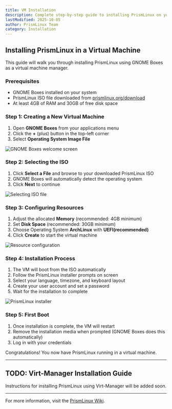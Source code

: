 ```yaml
---
title: VM Installation
description: Complete step-by-step guide to installing PrismLinux on your system
lastModified: 2025-10-05
author: PrismLinux Team
category: Installation
---
```


## Installing PrismLinux in a Virtual Machine

This guide will walk you through installing PrismLinux using GNOME Boxes as a virtual machine manager.

### Prerequisites

- GNOME Boxes installed on your system
- PrismLinux ISO file downloaded from [prismlinux.org/download](/download/)
- At least 4GB of RAM and 30GB of free disk space

### Step 1: Creating a New Virtual Machine

1. Open **GNOME Boxes** from your applications menu
2. Click the **+** (plus) button in the top-left corner
3. Select **Operating System Image File**

![GNOME Boxes welcome screen](/api/content-image/wiki/vm-installation/welcome-screen.png)

### Step 2: Selecting the ISO

1. Click **Select a File** and browse to your downloaded PrismLinux ISO
2. GNOME Boxes will automatically detect the operating system
3. Click **Next** to continue

![Selecting ISO file](/api/content-image/wiki/vm-installation/select-disk.png)

### Step 3: Configuring Resources

1. Adjust the allocated **Memory** (recommended: 4GB minimum)
2. Set **Disk Space** (recommended: 30GB minimum)
3. Choose Operating System **ArchLinux** with **UEFI(recommended)**
4. Click **Create** to start the virtual machine

![Resource configuration](/api/content-image/wiki/vm-installation/resources.png)

### Step 4: Installation Process

1. The VM will boot from the ISO automatically
2. Follow the PrismLinux installer prompts on screen
3. Select your language, timezone, and keyboard layout
4. Create your user account and set a password
5. Wait for the installation to complete

![PrismLinux installer](/api/content-image/wiki/vm-installation/installation.png)

### Step 5: First Boot

1. Once installation is complete, the VM will restart
2. Remove the installation media when prompted (GNOME Boxes does this automatically)
3. Log in with your credentials

Congratulations! You now have PrismLinux running in a virtual machine.

---

## TODO: Virt-Manager Installation Guide

Instructions for installing PrismLinux using Virt-Manager will be added soon.

---

For more information, visit the [PrismLinux Wiki](/wiki/).
